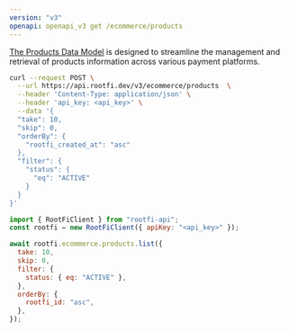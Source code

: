 ```yaml
---
version: "v3"
openapi: openapi_v3 get /ecommerce/products
---
```


[The Products Data Model](https://docs.rootfi.dev/api-reference/ecommerce/overview) is designed to streamline the management and retrieval of products information across various payment platforms.

<RequestExample>

```bash cURL
curl --request POST \
  --url https://api.rootfi.dev/v3/ecommerce/products  \
  --header 'Content-Type: application/json' \
  --header 'api_key: <api_key>' \
  --data '{
  "take": 10,
  "skip": 0,
  "orderBy": {
    "rootfi_created_at": "asc"
  },
  "filter": {
    "status": {
      "eq": "ACTIVE"
    }
  }
}'
```

```javascript NodeJS
import { RootFiClient } from "rootfi-api";
const rootfi = new RootFiClient({ apiKey: "<api_key>" });

await rootfi.ecommerce.products.list({
  take: 10,
  skip: 0,
  filter: {
    status: { eq: "ACTIVE" },
  },
  orderBy: {
    rootfi_id: "asc",
  },
});
```

</RequestExample>
